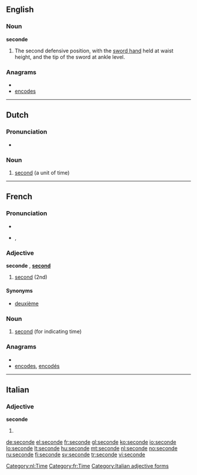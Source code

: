 ==English==

===Noun===
'''seconde'''

# {{fencing}} The second defensive position, with the [[sword hand]] held at waist height, and the tip of the sword at ankle level.

===Anagrams===
* {{alphagram|cdeenos}}
* [[encodes#English|encodes]]

----

==Dutch==

===Pronunciation===
* {{audio|Nl-seconde.ogg|audio}}

===Noun===
{{nl-noun|g=c|pl1=seconden|pl2=secondes|dim1=secondje|dim2=secondetje}}

# [[second]] (a unit of time)

[[Category:nl:Time]]

----

==French==

===Pronunciation===
* {{audio|Fr-seconde.ogg|audio}}
* {{IPA|lang=fr|/sǝ.ɡɔ̃d/}}, {{SAMPA|/s@.gO~d/}}

===Adjective===
'''seconde''' {{f}}, {{m}} '''[[second]]'''

# [[second]] (2nd)

====Synonyms====
* [[deuxième]]

===Noun===
{{fr-noun|f}}

# [[second]] (for indicating time)

===Anagrams===
* {{alphagram|cdeenos}}
* [[encodes#French|encodes]], [[encodés#French|encodés]]

[[Category:fr:Time]]

----

==Italian==

===Adjective===
'''seconde''' {{p}}

# {{feminine of|secondo#Adjective|secondo}}

[[Category:Italian adjective forms]]

[[de:seconde]]
[[el:seconde]]
[[fr:seconde]]
[[gl:seconde]]
[[ko:seconde]]
[[io:seconde]]
[[lo:seconde]]
[[lt:seconde]]
[[hu:seconde]]
[[mt:seconde]]
[[nl:seconde]]
[[no:seconde]]
[[ru:seconde]]
[[fi:seconde]]
[[sv:seconde]]
[[tr:seconde]]
[[vi:seconde]]